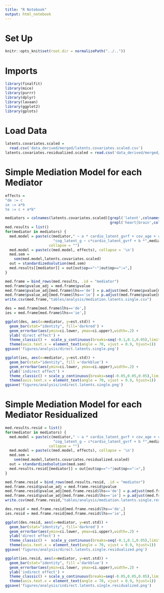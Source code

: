 ```yaml
---
title: "R Notebook"
output: html_notebook
---
```


# Set Up
```r
knitr::opts_knit$set(root.dir = normalizePath("../.."))
```

# Imports
```r
library(finalfit)
library(mice)
library(purrr)
library(dplyr)
library(lavaan)
library(ggplot2)
library(gplots)
```

# Load Data
```r
latents.covariates.scaled = 
  read.csv('data_derived/merged/latents.covariates.scaled.csv')
latents.covariates.residualized.scaled = read.csv('data_derived/merged/latents.covariates.residualized.scaled.csv')
```

# Simple Mediation Model for each Mediator 
```r
effects = 
"de := c
ie := a*b
te := c + a*b"
```

```r
mediators = colnames(latents.covariates.scaled)[grepl('latent',colnames(latents.covariates.scaled)) &
                                                grepl('heart|brain',colnames(latents.covariates.scaled))]
med.results = list()
for(mediator in mediators) {
  med.model = paste(c(mediator," ~ a * cardio_latent_gvrf + cov_age + cov_sex\n",
                      "cog_latent_g ~ c*cardio_latent_gvrf + b *",mediator,"+cov_age + cov_sex"),
                    collapse = "")
  med.model = paste(c(med.model, effects), collapse = '\n')
  med.sem = 
    sem(med.model,latents.covariates.scaled)
  out = standardizedsolution(med.sem)
  med.results[[mediator]] = out[out$op=="~"|out$op==":=",]
}
```

```r
med.frame = bind_rows(med.results, .id = "mediator")
med.frame$pvalue_adj = med.frame$pvalue 
med.frame$pvalue_adj[med.frame$lhs=='de'] = p.adjust(med.frame$pvalue[med.frame$lhs=='de'],'BH')
med.frame$pvalue_adj[med.frame$lhs=='ie'] = p.adjust(med.frame$pvalue[med.frame$lhs=='ie'],'BH')
write.csv(med.frame,"tables/analysis/mediation.latents.single.csv")
```

```r
des = med.frame[med.frame$lhs=='de',]
ies = med.frame[med.frame$lhs=='ie',]
```

```r
ggplot(des, aes(x=mediator, y=est.std)) + 
  geom_bar(stat="identity", fill='darkred') + 
  geom_errorbar(aes(ymin=ci.lower, ymax=ci.upper),width=.2) + 
  ylab('direct effect') + 
  theme_classic() +  scale_y_continuous(breaks=seq(-0.1,0.1,0.05),limits=c(-0.1,0.1)) +
  theme(axis.text.x = element_text(angle = 70, vjust = 0.9, hjust=1))
ggsave('figures/analysis/direct.latents.single.png')
```

```r
ggplot(ies, aes(x=mediator, y=est.std)) + 
  geom_bar(stat="identity", fill ='darkblue') + 
  geom_errorbar(aes(ymin=ci.lower, ymax=ci.upper),width=.2) + 
  ylab('indirect effect') + 
  theme_classic() + scale_y_continuous(breaks=seq(-0.05,0.05,0.05),limits=c(-0.075,0.075)) +
  theme(axis.text.x = element_text(angle = 70, vjust = 0.9, hjust=1))
ggsave('figures/analysis/indirect.latents.single.png')
```

# Simple Mediation Model for each Mediator Residualized

```r
med.results.resid = list()
for(mediator in mediators) {
  med.model = paste(c(mediator," ~ a * cardio_latent_gvrf + cov_age + cov_sex\n",
                      "cog_latent_g ~ c*cardio_latent_gvrf + b *",mediator,"+cov_age + cov_sex"),
                    collapse = "")
  med.model = paste(c(med.model, effects), collapse = '\n')
  med.sem = 
    sem(med.model,latents.covariates.residualized.scaled)
  out = standardizedsolution(med.sem)
  med.results.resid[[mediator]] = out[out$op=="~"|out$op==":=",]
}
```

```r
med.frame.resid = bind_rows(med.results.resid, .id = "mediator")
med.frame.resid$pvalue_adj = med.frame.resid$pvalue 
med.frame.resid$pvalue_adj[med.frame.resid$lhs=='de'] = p.adjust(med.frame.resid$pvalue[med.frame.resid$lhs=='de'],'BH')
med.frame.resid$pvalue_adj[med.frame.resid$lhs=='ie'] = p.adjust(med.frame.resid$pvalue[med.frame.resid$lhs=='ie'],'BH')
write.csv(med.frame.resid,"tables/analysis/mediation.latents.single.residualized.csv")
```

```r
des.resid = med.frame.resid[med.frame.resid$lhs=='de',]
ies.resid = med.frame.resid[med.frame.resid$lhs=='ie',]
```

```r
ggplot(des.resid, aes(x=mediator, y=est.std)) + 
  geom_bar(stat="identity", fill='darkred') + 
  geom_errorbar(aes(ymin=ci.lower, ymax=ci.upper),width=.2) + 
  ylab('direct effect') + 
  theme_classic() +  scale_y_continuous(breaks=seq(-0.1,0.1,0.05),limits=c(-0.1,0.1)) +
  theme(axis.text.x = element_text(angle = 70, vjust = 0.9, hjust=1))
ggsave('figures/analysis/direct.latents.single.residualized.png')
```

```r
ggplot(ies.resid, aes(x=mediator, y=est.std)) + 
  geom_bar(stat="identity", fill ='darkblue') + 
  geom_errorbar(aes(ymin=ci.lower, ymax=ci.upper),width=.2) + 
  ylab('indirect effect') + 
  theme_classic() + scale_y_continuous(breaks=seq(-0.05,0.05,0.05),limits=c(-0.075,0.075)) +
  theme(axis.text.x = element_text(angle = 70, vjust = 0.9, hjust=1))
ggsave('figures/analysis/indirect.latents.single.residualized.png')
```